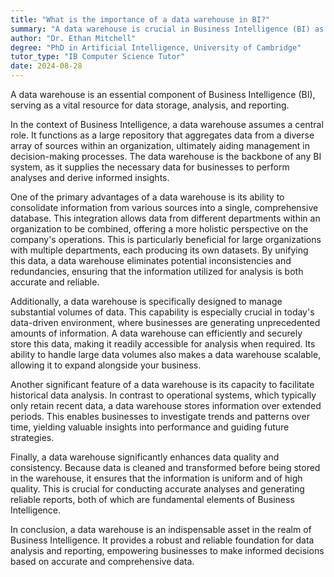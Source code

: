 ```yaml
---
title: "What is the importance of a data warehouse in BI?"
summary: "A data warehouse is crucial in Business Intelligence (BI) as it facilitates data storage, analysis, and reporting."
author: "Dr. Ethan Mitchell"
degree: "PhD in Artificial Intelligence, University of Cambridge"
tutor_type: "IB Computer Science Tutor"
date: 2024-08-28
---
```


A data warehouse is an essential component of Business Intelligence (BI), serving as a vital resource for data storage, analysis, and reporting.

In the context of Business Intelligence, a data warehouse assumes a central role. It functions as a large repository that aggregates data from a diverse array of sources within an organization, ultimately aiding management in decision-making processes. The data warehouse is the backbone of any BI system, as it supplies the necessary data for businesses to perform analyses and derive informed insights.

One of the primary advantages of a data warehouse is its ability to consolidate information from various sources into a single, comprehensive database. This integration allows data from different departments within an organization to be combined, offering a more holistic perspective on the company's operations. This is particularly beneficial for large organizations with multiple departments, each producing its own datasets. By unifying this data, a data warehouse eliminates potential inconsistencies and redundancies, ensuring that the information utilized for analysis is both accurate and reliable.

Additionally, a data warehouse is specifically designed to manage substantial volumes of data. This capability is especially crucial in today's data-driven environment, where businesses are generating unprecedented amounts of information. A data warehouse can efficiently and securely store this data, making it readily accessible for analysis when required. Its ability to handle large data volumes also makes a data warehouse scalable, allowing it to expand alongside your business.

Another significant feature of a data warehouse is its capacity to facilitate historical data analysis. In contrast to operational systems, which typically only retain recent data, a data warehouse stores information over extended periods. This enables businesses to investigate trends and patterns over time, yielding valuable insights into performance and guiding future strategies.

Finally, a data warehouse significantly enhances data quality and consistency. Because data is cleaned and transformed before being stored in the warehouse, it ensures that the information is uniform and of high quality. This is crucial for conducting accurate analyses and generating reliable reports, both of which are fundamental elements of Business Intelligence.

In conclusion, a data warehouse is an indispensable asset in the realm of Business Intelligence. It provides a robust and reliable foundation for data analysis and reporting, empowering businesses to make informed decisions based on accurate and comprehensive data.
    